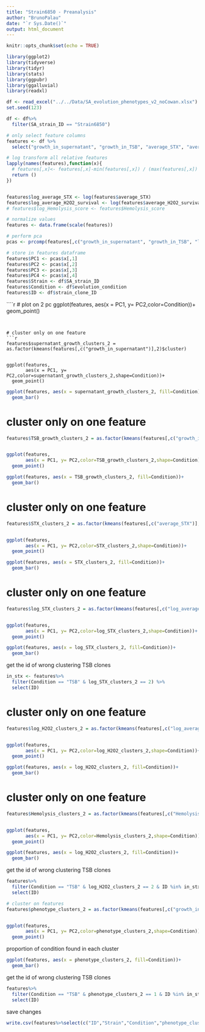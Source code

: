 ```yaml
---
title: "Strain6850 - Preanalysis"
author: "BrunoPalau"
date: "`r Sys.Date()`"
output: html_document
---
```


```r
knitr::opts_chunk$set(echo = TRUE)
```

```r
library(ggplot2)
library(tidyverse)
library(tidyr)
library(stats)
library(ggpubr)
library(ggalluvial)
library(readxl)
```

```r
df <- read_excel("../../Data/SA_evolution_phenotypes_v2_noCowan.xlsx")
set.seed(123)
```

```r
df <- df%>%
  filter(SA_strain_ID == "Strain6850")

# only select feature columns
features <- df %>%
  select("growth_in_supernatant", "growth_in_TSB", "average_STX", "average_H2O2_survival","Hemolysis_score")

# log transform all relative features
lapply(names(features),function(x){
  # features[,x]<- features[,x]-min(features[,x]) / (max(features[,x]) - min(features[,x]))
  return ()
})


features$log_average_STX <- log(features$average_STX)
features$log_average_H2O2_survival <- log(features$average_H2O2_survival)
# features$log_Hemolysis_score <- features$Hemolysis_score

# normalize values
features <- data.frame(scale(features))

# perform pca
pcas <- prcomp(features[,c("growth_in_supernatant", "growth_in_TSB", "log_average_STX", "log_average_H2O2_survival","Hemolysis_score")])

# store in features dataframe
features$PC1 <- pcas$x[,1]
features$PC2 <- pcas$x[,2]
features$PC3 <- pcas$x[,3]
features$PC4 <- pcas$x[,4]
features$Strain <- df$SA_strain_ID
features$Condition <- df$evolution_condition
features$ID <- df$strain_clone_ID
```



````r
# plot on 2 pc
ggplot(features,
       aes(x = PC1, y= PC2,color=Condition))+
  geom_point()

```


# cluster only on one feature
```r
features$supernatant_growth_clusters_2 = as.factor(kmeans(features[,c("growth_in_supernatant")],2)$cluster)


ggplot(features,
       aes(x = PC1, y= PC2,color=supernatant_growth_clusters_2,shape=Condition))+
  geom_point()

```
```r
ggplot(features, aes(x = supernatant_growth_clusters_2, fill=Condition))+
  geom_bar()
```
# cluster only on one feature
```r
features$TSB_growth_clusters_2 = as.factor(kmeans(features[,c("growth_in_TSB")],2)$cluster)


ggplot(features,
       aes(x = PC1, y= PC2,color=TSB_growth_clusters_2,shape=Condition))+
  geom_point()

```
```r
ggplot(features, aes(x = TSB_growth_clusters_2, fill=Condition))+
  geom_bar()
```
# cluster only on one feature
```r
features$STX_clusters_2 = as.factor(kmeans(features[,c("average_STX")],2)$cluster)


ggplot(features,
       aes(x = PC1, y= PC2,color=STX_clusters_2,shape=Condition))+
  geom_point()

```

```r
ggplot(features, aes(x = STX_clusters_2, fill=Condition))+
  geom_bar()
```


# cluster only on one feature
```r
features$log_STX_clusters_2 = as.factor(kmeans(features[,c("log_average_STX")],2)$cluster)


ggplot(features,
       aes(x = PC1, y= PC2,color=log_STX_clusters_2,shape=Condition))+
  geom_point()

```

```r
ggplot(features, aes(x = log_STX_clusters_2, fill=Condition))+
  geom_bar()
```

get the id of wrong clustering TSB clones
```r
in_stx <- features%>%
  filter(Condition == "TSB" & log_STX_clusters_2 == 2) %>%
  select(ID)
```


# cluster only on one feature
```r
features$log_H2O2_clusters_2 = as.factor(kmeans(features[,c("log_average_H2O2_survival")],2)$cluster)


ggplot(features,
       aes(x = PC1, y= PC2,color=log_H2O2_clusters_2,shape=Condition))+
  geom_point()

```

```r
ggplot(features, aes(x = log_H2O2_clusters_2, fill=Condition))+
  geom_bar()
```

# cluster only on one feature
```r
features$Hemolysis_clusters_2 = as.factor(kmeans(features[,c("Hemolysis_score")],2)$cluster)


ggplot(features,
       aes(x = PC1, y= PC2,color=Hemolysis_clusters_2,shape=Condition))+
  geom_point()

```

```r
ggplot(features, aes(x = log_H2O2_clusters_2, fill=Condition))+
  geom_bar()
```
get the id of wrong clustering TSB clones
```r
features%>%
  filter(Condition == "TSB" & log_H2O2_clusters_2 == 2 & ID %in% in_stx$ID) %>%
  select(ID)
```

```r
# cluster on features
features$phenotype_clusters_2 = as.factor(kmeans(features[,c("growth_in_supernatant", "growth_in_TSB", "log_average_STX", "log_average_H2O2_survival","Hemolysis_score")],2)$cluster)


ggplot(features,
       aes(x = PC1, y= PC2,color=phenotype_clusters_2,shape=Condition))+
  geom_point()

```


proportion of condition found in each cluster
```r
ggplot(features, aes(x = phenotype_clusters_2, fill=Condition))+
  geom_bar()
```
get the id of wrong clustering TSB clones
```r
features%>%
  filter(Condition == "TSB" & phenotype_clusters_2 == 1 & ID %in% in_stx$ID & log_H2O2_clusters_2 == 2) %>%
  select(ID)
```



save changes
```r
write.csv(features%>%select(c("ID","Strain","Condition","phenotype_clusters_2")),"../../Data/cluster_results.csv")
```

